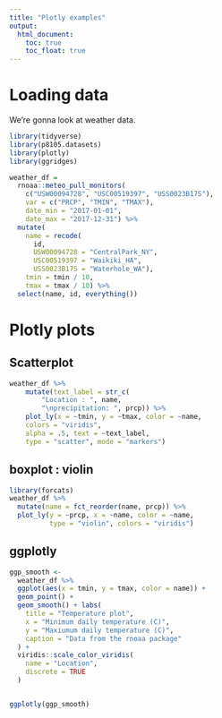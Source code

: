 ```yaml
---
title: "Plotly examples"
output: 
  html_document:
    toc: true
    toc_float: true
---
```


# Loading data

We're gonna look at weather data.

```r
library(tidyverse)
library(p8105.datasets)
library(plotly)
library(ggridges)
```
```r
weather_df = 
  rnoaa::meteo_pull_monitors(
    c("USW00094728", "USC00519397", "USS0023B17S"),
    var = c("PRCP", "TMIN", "TMAX"), 
    date_min = "2017-01-01",
    date_max = "2017-12-31") %>%
  mutate(
    name = recode(
      id, 
      USW00094728 = "CentralPark_NY", 
      USC00519397 = "Waikiki_HA",
      USS0023B17S = "Waterhole_WA"),
    tmin = tmin / 10,
    tmax = tmax / 10) %>%
  select(name, id, everything())

```

# Plotly plots

## Scatterplot

```r
weather_df %>% 
    mutate(text_label = str_c(
        "Location : ", name, 
        "\nprecipitation: ", prcp)) %>% 
    plot_ly(x = ~tmin, y = ~tmax, color = ~name, 
    colors = "viridis", 
    alpha = .5, text = ~text_label, 
    type = "scatter", mode = "markers")
```

## boxplot : violin

```r
library(forcats)
weather_df %>% 
  mutate(name = fct_reorder(name, prcp)) %>% 
  plot_ly(y = ~prcp, x = ~name, color = ~name, 
          type = "violin", colors = "viridis")
```

## ggplotly


```r
ggp_smooth <-
  weather_df %>% 
  ggplot(aes(x = tmin, y = tmax, color = name)) +
  geom_point() +
  geom_smooth() + labs(
    title = "Temperature plot",
    x = "Minimum daily temperature (C)",
    y = "Maxiumum daily temperature (C)",
    caption = "Data from the rnoaa package"
  ) + 
  viridis::scale_color_viridis(
    name = "Location", 
    discrete = TRUE
  )


ggplotly(ggp_smooth)
```


